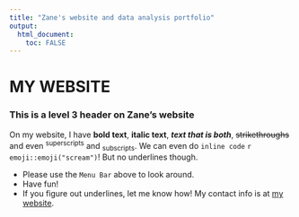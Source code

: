 ```yaml
---
title: "Zane's website and data analysis portfolio"
output: 
  html_document:
    toc: FALSE
---
```


# MY WEBSITE

### This is a level 3 header on Zane's website

On my website, I have **bold text**, **italic text**, ***text that is both***,
~~strikethroughs~~ and even ^superscripts^ and ~subscripts~.
We can even do `inline code` `r emoji::emoji("scream")`! But 
no underlines though.


* Please use the `Menu Bar` above to look around.
* Have fun!
* If you figure out underlines, let me know how! My contact info is
at [my website](https://wzbillings.com). 
